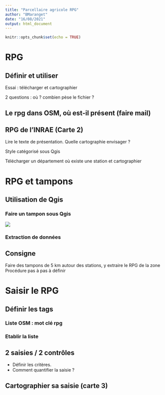 ---
title: "Parcellaire agricole RPG"
author: "BMaranget"
date: "16/08/2021"
output: html_document
---

```{r setup, include=FALSE}
knitr::opts_chunk$set(echo = TRUE)
```

# RPG

## Définir et utiliser

Essai : télécharger et cartographier

2 questions : où ? combien pèse le fichier ?

## Le rpg dans OSM, où est-il présent (faire mail)

## RPG de l'INRAE (Carte 2)

Lire le texte de présentation. Quelle cartographie envisager ?

Style catégorisé sous Qgis

Télécharger un département où existe une station et cartographier


# RPG et tampons

## Utilisation de Qgis

### Faire un tampon sous Qgis

![](img/tampons.jpg)

### Extraction de données




## Consigne

Faire des tampons de 5 km autour des stations, y extraire le RPG de la zone
Procédure pas à pas à définir

# Saisir le RPG

## Définir les tags

### Liste OSM : mot clé rpg

### Etablir la liste

## 2 saisies / 2 contrôles

- Définir les critères.
- Comment quantifier la saisie ?

## Cartographier sa saisie (carte 3)